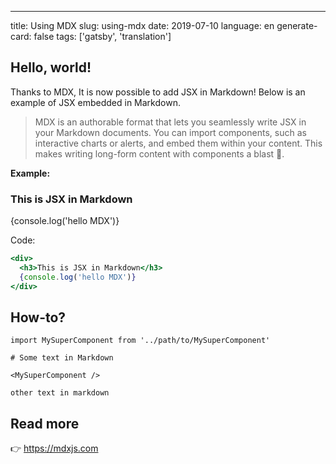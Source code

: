 ---
title: Using MDX
slug: using-mdx
date: 2019-07-10
language: en
generate-card: false
tags: ['gatsby', 'translation']

## Hello, world!

Thanks to MDX, It is now possible to add JSX in Markdown! Below is an example of JSX embedded in Markdown. <br />

> MDX is an authorable format that lets you seamlessly write JSX in your Markdown documents. You can import components, such as interactive charts or alerts, and embed them within your content. This makes writing long-form content with components a blast 🚀.


**Example:**
<div>
  <h3>This is JSX in Markdown</h3>
  {console.log('hello MDX')}
</div>

Code:
```jsx
<div>
  <h3>This is JSX in Markdown</h3>
  {console.log('hello MDX')}
</div>
```


## How-to?
```jsx{5}
import MySuperComponent from '../path/to/MySuperComponent'

# Some text in Markdown

<MySuperComponent />

other text in markdown
```

## Read more

👉 https://mdxjs.com